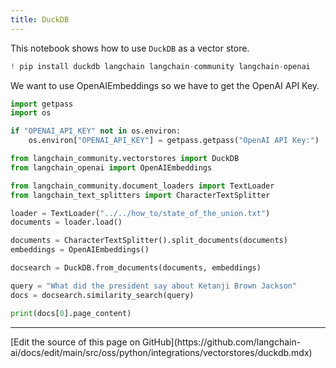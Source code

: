 ```yaml
---
title: DuckDB
---
```


This notebook shows how to use `DuckDB` as a vector store.

```python
! pip install duckdb langchain langchain-community langchain-openai
```

We want to use OpenAIEmbeddings so we have to get the OpenAI API Key.

```python
import getpass
import os

if "OPENAI_API_KEY" not in os.environ:
    os.environ["OPENAI_API_KEY"] = getpass.getpass("OpenAI API Key:")
```

```python
from langchain_community.vectorstores import DuckDB
from langchain_openai import OpenAIEmbeddings
```

```python
from langchain_community.document_loaders import TextLoader
from langchain_text_splitters import CharacterTextSplitter

loader = TextLoader("../../how_to/state_of_the_union.txt")
documents = loader.load()

documents = CharacterTextSplitter().split_documents(documents)
embeddings = OpenAIEmbeddings()
```

```python
docsearch = DuckDB.from_documents(documents, embeddings)

query = "What did the president say about Ketanji Brown Jackson"
docs = docsearch.similarity_search(query)
```

```python
print(docs[0].page_content)
```

---

<Callout icon="pen-to-square" iconType="regular">
  [Edit the source of this page on GitHub](https://github.com/langchain-ai/docs/edit/main/src/oss/python/integrations/vectorstores/duckdb.mdx)
</Callout>

